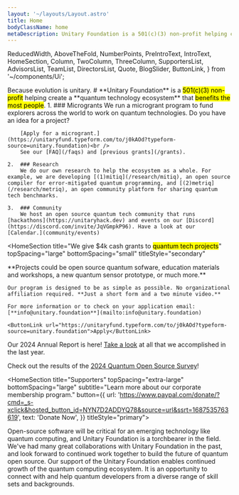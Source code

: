 ```yaml
---
layout: '~/layouts/Layout.astro'
title: Home
bodyClassName: home
metaDescription: Unitary Foundation is a 501(c)(3) non-profit helping create a quantum technology ecosystem that benefits the most people.
---
```


  ReducedWidth,
  AboveTheFold,
  NumberPoints,
  PreIntroText,
  IntroText,
  HomeSection,
  Column,
  TwoColumn,
  ThreeColumn,
  SupportersList,
  AdvisorsList,
  TeamList,
  DirectorsList,
  Quote,
  BlogSlider,
  ButtonLink,
} from '~/components/Ui';

<AboveTheFold>
  <PreIntroText>
    Because evolution is unitary.
  </PreIntroText>
  <IntroText>
    # **Unitary Foundation** is a <mark>501(c)(3) non-profit</mark> helping create a **quantum technology ecosystem** that <mark>benefits the most people</mark>.
  </IntroText>

  <NumberPoints title="We do three main things">
    1. ### Microgrants
        We run a microgrant program to fund explorers across the world to work on quantum technologies. Do you have an idea for a project?
        
        [Apply for a microgrant.](https://unitaryfund.typeform.com/to/j0kAOd?typeform-source=unitary.foundation)<br />
        See our [FAQ](/faqs) and [previous grants](/grants).

    2.  ### Research
        We do our own research to help the ecosystem as a whole. For example, we are developing [(1)mitiq](/research/mitiq), an open source compiler for error-mitigated quantum programming, and [(2)metriq](/research/metriq), an open community platform for sharing quantum tech benchmarks.

    3.  ### Community
        We host an open source quantum tech community that runs [hackathons](https://unitaryhack.dev) and events on our [Discord](https://discord.com/invite/JqVGmpkP96). Have a look at our [Calendar.](community/events)

  </NumberPoints>
</AboveTheFold>

<HomeSection
  title="We give $4k cash grants to <mark>quantum tech projects</mark>"
  topSpacing="large"
  bottomSpacing="small"
  titleStyle="secondary"
>
  <ReducedWidth smaller>
    **Projects could be open source quantum sofware, education materials and workshops, a new quantum sensor prototype, or much more.**

    Our program is designed to be as simple as possible. No organizational affiliation required. **Just a short form and a two minute video.**

    For more information or to check on your application email: [**info@unitary.foundation**](mailto:info@unitary.foundation)

    <ButtonLink url="https://unitaryfund.typeform.com/to/j0kAOd?typeform-source=unitary.foundation">Apply</ButtonLink>

  </ReducedWidth>

</HomeSection>

<HomeSection
  title="Latest Updates"
  topSpacing="medium"
  bottomSpacing="medium"
  titleStyle="secondary"
  backgroundColor="light-grey">

Our 2024 Annual Report is here! [Take a look](https://unitary.foundation/posts/2024/) at all that we accomplished in the last year.  

Check out the results of the [2024 Quantum Open Source Survey](https://unitaryfoundation.github.io/survey-2024/)!

  <BlogSlider />
</HomeSection>

<HomeSection
  title="Supporters"
  topSpacing="extra-large"
  bottomSpacing="large"
  subtitle="Learn more about our corporate membership program."
  button={{
    url: 'https://www.paypal.com/donate/?cmd=_s-xclick&hosted_button_id=NYN7D2ADDYQ78&source=url&ssrt=1687535763619',
    text: 'Donate Now',
  }}
  titleStyle="primary">
  <TwoColumn>
    <Column title="Core Members" titleStyle="marked">
      <SupportersList type="core" />
    </Column>
    <Column title="Supporting Members">
      <SupportersList type="supporting" columns={2} />
    </Column>
  </TwoColumn>
  <Column title="Other Supporters" isCollapsible={true}>
    <SupportersList type="other" columns={4} />
  </Column>
</HomeSection>

<HomeSection title="Testimonials" topSpacing="small" bottomSpacing="large">
  <TwoColumn>
    <Column>
      <Quote person="Nathan Killoran" position="CTO–Software, Xanadu">
        Open-source software will be critical for an emerging technology like quantum computing, and Unitary Foundation is a torchbearer in the field. We've had many great collaborations with Unitary Foundation in the past, and look forward to continued work together to build the future of quantum open source.
      </Quote>
    </Column>
    <Column>
      <Quote person="Travis L. Scholten" position="IBM Quantum">
        Our support of the Unitary Foundation enables continued growth of the quantum computing ecosystem.
        It is an opportunity to connect with and help quantum developers from a diverse range of
        skill sets and backgrounds.
      </Quote>
    </Column>
  </TwoColumn>
</HomeSection>

<HomeSection topSpacing="none" bottomSpacing="large">
  <ThreeColumn>
    <Column title="Advisors" isCollapsible={true}>
      <AdvisorsList columns={2} />
    </Column>
    <Column title="Unitary Foundation Team" isCollapsible={true}>
      <TeamList />
    </Column>
    <Column title="Board of Directors" isCollapsible={true}>
      <DirectorsList />
    </Column>
  </ThreeColumn>
</HomeSection>
